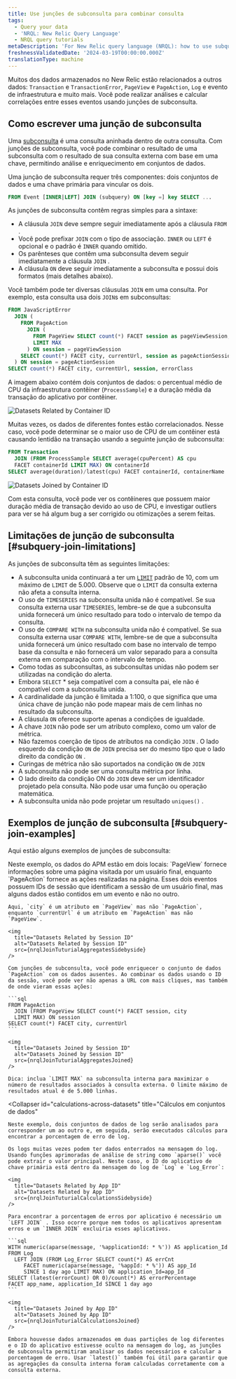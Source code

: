 ```yaml
---
title: Use junções de subconsulta para combinar consulta
tags:
  - Query your data
  - 'NRQL: New Relic Query Language'
  - NRQL query tutorials
metaDescription: 'For New Relic query language (NRQL): how to use subquery joins.'
freshnessValidatedDate: '2024-03-19T00:00:00.000Z'
translationType: machine
---
```








Muitos dos dados armazenados no New Relic estão relacionados a outros dados: `Transaction` e `TransactionError`, `PageView` e `PageAction`, `Log` e evento de infraestrutura e muito mais. Você pode realizar análises e calcular correlações entre esses eventos usando junções de subconsulta.

## Como escrever uma junção de subconsulta

Uma [subconsulta](/docs/query-your-data/nrql-new-relic-query-language/get-started/subqueries-in-nrql) é uma consulta aninhada dentro de outra consulta. Com junções de subconsulta, você pode combinar o resultado de uma subconsulta com o resultado de sua consulta externa com base em uma chave, permitindo análise e enriquecimento em conjuntos de dados.

Uma junção de subconsulta requer três componentes: dois conjuntos de dados e uma chave primária para vincular os dois.

```sql
FROM Event [INNER|LEFT] JOIN (subquery) ON [key =] key SELECT ...
```

As junções de subconsulta contêm regras simples para a sintaxe:

* A cláusula `JOIN` deve sempre seguir imediatamente após a cláusula `FROM` .
* Você pode prefixar `JOIN` com o tipo de associação. `INNER` ou `LEFT` é opcional e o padrão é `INNER` quando omitido.
* Os parênteses que contêm uma subconsulta devem seguir imediatamente a cláusula `JOIN` .
* A cláusula `ON` deve seguir imediatamente a subconsulta e possui dois formatos (mais detalhes abaixo).

Você também pode ter diversas cláusulas `JOIN` em uma consulta. Por exemplo, esta consulta usa dois `JOIN`s em subconsultas:

```sql
FROM JavaScriptError
  JOIN (
    FROM PageAction
      JOIN (
        FROM PageView SELECT count(*) FACET session as pageViewSession, city
        LIMIT MAX
      ) ON session = pageViewSession
    SELECT count(*) FACET city, currentUrl, session as pageActionSession
  ) ON session = pageActionSession
SELECT count(*) FACET city, currentUrl, session, errorClass
```

A imagem abaixo contém dois conjuntos de dados: o percentual médio de CPU da infraestrutura contêiner (`ProcessSample`) e a duração média da transação do aplicativo por contêiner.

<img
  title="Datasets related by container ID"
  alt="Datasets Related by Container ID"
  src={nrqlJoinTuturialRowsSidebyside}
/>

Muitas vezes, os dados de diferentes fontes estão correlacionados. Nesse caso, você pode determinar se o maior uso de CPU de um contêiner está causando lentidão na transação usando a seguinte junção de subconsulta:

```sql
FROM Transaction
  JOIN (FROM ProcessSample SELECT average(cpuPercent) AS cpu
  FACET containerId LIMIT MAX) ON containerId
SELECT average(duration)/latest(cpu) FACET containerId, containerName
```

<img
  title="Datasets Joined by Container ID"
  alt="Datasets Joined by Container ID"
  src={nrqlJoinTuturialRowsJoined}
/>

Com esta consulta, você pode ver os contêineres que possuem maior duração média de transação devido ao uso de CPU, e investigar outliers para ver se há algum bug a ser corrigido ou otimizações a serem feitas.

## Limitações de junção de subconsulta [#subquery-join-limitations]

As junções de subconsulta têm as seguintes limitações:

* A subconsulta unida continuará a ter um [`LIMIT`](#sel-limit) padrão de 10, com um máximo de `LIMIT` de 5.000. Observe que o `LIMIT` da consulta externa não afeta a consulta interna.
* O uso de `TIMESERIES` na subconsulta unida não é compatível. Se sua consulta externa usar `TIMESERIES`, lembre-se de que a subconsulta unida fornecerá um único resultado para todo o intervalo de tempo da consulta.
* O uso de `COMPARE WITH` na subconsulta unida não é compatível. Se sua consulta externa usar `COMPARE WITH`, lembre-se de que a subconsulta unida fornecerá um único resultado com base no intervalo de tempo base da consulta e não fornecerá um valor separado para a consulta externa em comparação com o intervalo de tempo.
* Como todas as subconsultas, as subconsultas unidas não podem ser utilizadas na condição do alerta.
* Embora `SELECT` \* seja compatível com a consulta pai, ele não é compatível com a subconsulta unida.
* A cardinalidade da junção é limitada a 1:100, o que significa que uma única chave de junção não pode mapear mais de cem linhas no resultado da subconsulta.
* A cláusula `ON` oferece suporte apenas a condições de igualdade.
* A chave `JOIN` não pode ser um atributo complexo, como um valor de métrica.
* Não fazemos coerção de tipos de atributos na condição `JOIN` . O lado esquerdo da condição `ON` de `JOIN` precisa ser do mesmo tipo que o lado direito da condição `ON` .
* Curingas de métrica não são suportados na condição `ON` de `JOIN`
* A subconsulta não pode ser uma consulta métrica por linha.
* O lado direito da condição ON do `JOIN` deve ser um identificador projetado pela consulta. Não pode usar uma função ou operação matemática.
* A subconsulta unida não pode projetar um resultado `uniques()` .

## Exemplos de junção de subconsulta [#subquery-join-examples]

Aqui estão alguns exemplos de junções de subconsulta:

<CollapserGroup>
  <Collapser
    id="add-missing-data"
    title="Adicionar dados ausentes"
  >
    Neste exemplo, os dados do APM estão em dois locais: `PageView` fornece informações sobre uma página visitada por um usuário final, enquanto `PageAction` fornece as ações realizadas na página. Esses dois eventos possuem IDs de sessão que identificam a sessão de um usuário final, mas alguns dados estão contidos em um evento e não no outro.

    Aqui, `city` é um atributo em `PageView` mas não `PageAction`, enquanto `currentUrl` é um atributo em `PageAction` mas não `PageView`.

    <img
      title="Datasets Related by Session ID"
      alt="Datasets Related by Session ID"
      src={nrqlJoinTuturialAggregatesSidebyside}
    />

    Com junções de subconsulta, você pode enriquecer o conjunto de dados `PageAction` com os dados ausentes. Ao combinar os dados usando o ID da sessão, você pode ver não apenas a URL com mais cliques, mas também de onde vieram essas ações:

    ```sql
    FROM PageAction
      JOIN (FROM PageView SELECT count(*) FACET session, city
      LIMIT MAX) ON session
    SELECT count(*) FACET city, currentUrl
    ```

    <img
      title="Datasets Joined by Session ID"
      alt="Datasets Joined by Session ID"
      src={nrqlJoinTuturialAggregatesJoined}
    />

    Dica: inclua `LIMIT MAX` na subconsulta interna para maximizar o número de resultados associados à consulta externa. O limite máximo de resultados atual é de 5.000 linhas.
  </Collapser>

  <Collapser
    id="calculations-across-datasets"
    title="Cálculos em conjuntos de dados"
  >
    Neste exemplo, dois conjuntos de dados de log serão analisados para corresponder um ao outro e, em seguida, serão executados cálculos para encontrar a porcentagem de erro de log.

    Os logs muitas vezes podem ter dados enterrados na mensagem do log. Usando funções aprimoradas de análise de string como `aparse()` você pode extrair o valor principal. Neste caso, o ID do aplicativo de chave primária está dentro da mensagem do log de `Log` e `Log_Error`:

    <img
      title="Datasets Related by App ID"
      alt="Datasets Related by App ID"
      src={nrqlJoinTuturialCalculationsSidebyside}
    />

    Para encontrar a porcentagem de erros por aplicativo é necessário um `LEFT JOIN` . Isso ocorre porque nem todos os aplicativos apresentam erros e um `INNER JOIN` excluiria esses aplicativos.

    ```sql
    WITH numeric(aparse(message, '%applicationId: * %')) AS application_Id
    FROM Log
      LEFT JOIN (FROM Log_Error SELECT count(*) AS errCnt
         FACET numeric(aparse(message, '%appId: * %')) AS app_Id
         SINCE 1 day ago LIMIT MAX) ON application_Id=app_Id
    SELECT (latest(errorCount) OR 0)/count(*) AS errorPercentage
    FACET app_name, application_Id SINCE 1 day ago
    ```

    <img
      title="Datasets Joined by App ID"
      alt="Datasets Joined by App ID"
      src={nrqlJoinTuturialCalculationsJoined}
    />

    Embora houvesse dados armazenados em duas partições de log diferentes e o ID do aplicativo estivesse oculto na mensagem do log, as junções de subconsulta permitiram analisar os dados necessários e calcular a porcentagem de erro. Usar `latest()` também foi útil para garantir que as agregações da consulta interna foram calculadas corretamente com a consulta externa.
  </Collapser>
</CollapserGroup>